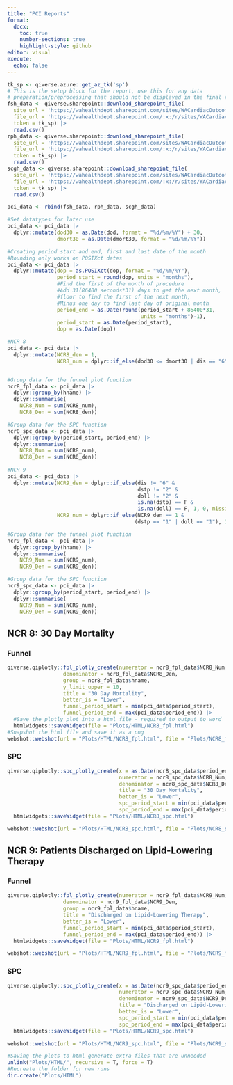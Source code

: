 ```yaml
---
title: "PCI Reports"
format:
  docx:
    toc: true
    number-sections: true
    highlight-style: github
editor: visual
execute: 
  echo: false
---
```


```r

tk_sp <- qiverse.azure::get_az_tk('sp')
# This is the setup block for the report, use this for any data
# preparation/preprocessing that should not be displayed in the final report
fsh_data <- qiverse.sharepoint::download_sharepoint_file(
  site_url = 'https://wahealthdept.sharepoint.com/sites/WACardiacOutcomeRegistry',
  file_url = 'https://wahealthdept.sharepoint.com/:x:/r/sites/WACardiacOutcomeRegistry/PCI/PCI%20Data/Latest%20NCR%20Submission/Fiona_Stanley_Hospital_2024_PCI_Data.csv?d=w502a195d07d84e37976119fd0e5ed4e4&csf=1&web=1&e=CipGly',
  token = tk_sp) |>
  read.csv()
rph_data <- qiverse.sharepoint::download_sharepoint_file(
  site_url = 'https://wahealthdept.sharepoint.com/sites/WACardiacOutcomeRegistry',
  file_url = 'https://wahealthdept.sharepoint.com/:x:/r/sites/WACardiacOutcomeRegistry/PCI/PCI%20Data/Latest%20NCR%20Submission/Royal_Perth_Hospital_2024_PCI_Data.csv?d=w7b047d9021874a58bd3241d2ad4837ef&csf=1&web=1&e=HXmpC4',
  token = tk_sp) |>
  read.csv()
scgh_data <- qiverse.sharepoint::download_sharepoint_file(
  site_url = 'https://wahealthdept.sharepoint.com/sites/WACardiacOutcomeRegistry',
  file_url = 'https://wahealthdept.sharepoint.com/:x:/r/sites/WACardiacOutcomeRegistry/PCI/PCI%20Data/Latest%20NCR%20Submission/Sir_Charles_Gairdner_Hospital_2024_PCI_Data.csv?d=w970e2c01ddec4e8aa6456876e8c793b5&csf=1&web=1&e=Jc7bIW',
  token = tk_sp) |> 
  read.csv()

pci_data <- rbind(fsh_data, rph_data, scgh_data)

```

```r
#Set datatypes for later use
pci_data <- pci_data |> 
  dplyr::mutate(dod30 = as.Date(dod, format = "%d/%m/%Y") + 30,
                dmort30 = as.Date(dmort30, format = "%d/%m/%Y"))

#Creating period start and end, first and last date of the month
#Rounding only works on POSIXct dates
pci_data <- pci_data |> 
  dplyr::mutate(dop = as.POSIXct(dop, format = "%d/%m/%Y"),
                period_start = round(dop, units = "months"),
                #Find the first of the month of procedure 
                #Add 31(86400 seconds*31) days to get the next month,
                #floor to find the first of the next month, 
                #Minus one day to find last day of original month
                period_end = as.Date(round(period_start + 86400*31, 
                                           units = "months")-1),
                period_start = as.Date(period_start),
                dop = as.Date(dop))

#NCR 8
pci_data <- pci_data |> 
  dplyr::mutate(NCR8_den = 1,
                NCR8_num = dplyr::if_else(dod30 <= dmort30 | dis == "6", 1, 0, missing = 0))


#Group data for the funnel plot function
ncr8_fpl_data <- pci_data |> 
  dplyr::group_by(hname) |>
  dplyr::summarise(
    NCR8_Num = sum(NCR8_num),
    NCR8_Den = sum(NCR8_den))

#Group data for the SPC function
ncr8_spc_data <- pci_data |> 
  dplyr::group_by(period_start, period_end) |>
  dplyr::summarise(
    NCR8_Num = sum(NCR8_num),
    NCR8_Den = sum(NCR8_den))
  
#NCR 9
pci_data <- pci_data |> 
  dplyr::mutate(NCR9_den = dplyr::if_else(dis != "6" & 
                                          dstp != "2" & 
                                          doll != "2" & 
                                          is.na(dstp) == F &
                                          is.na(doll) == F, 1, 0, missing = 0),
                NCR9_num = dplyr::if_else(NCR9_den == 1 & 
                                         (dstp == "1" | doll == "1"), 1, 0, missing = 0))

#Group data for the funnel plot function
ncr9_fpl_data <- pci_data |> 
  dplyr::group_by(hname) |>
  dplyr::summarise(
    NCR9_Num = sum(NCR9_num),
    NCR9_Den = sum(NCR9_den))

#Group data for the SPC function
ncr9_spc_data <- pci_data |> 
  dplyr::group_by(period_start, period_end) |>
  dplyr::summarise(
    NCR9_Num = sum(NCR9_num),
    NCR9_Den = sum(NCR9_den))
```

## NCR 8: 30 Day Mortality

### Funnel

```r
qiverse.qiplotly::fpl_plotly_create(numerator = ncr8_fpl_data$NCR8_Num,
                  denominator = ncr8_fpl_data$NCR8_Den,
                  group = ncr8_fpl_data$hname,
                  y_limit_upper = 10,
                  title = "30 Day Mortality",
                  better_is = "Lower",
                  funnel_period_start = min(pci_data$period_start),
                  funnel_period_end = max(pci_data$period_end)) |> 
  #Save the plotly plot into a html file - required to output to word
  htmlwidgets::saveWidget(file = "Plots/HTML/NCR8_fpl.html")
#Snapshot the html file and save it as a png
webshot::webshot(url = "Plots/HTML/NCR8_fpl.html", file = "Plots/NCR8_fpl.png")
```

### SPC

```r
qiverse.qiplotly::spc_plotly_create(x = as.Date(ncr8_spc_data$period_end),
                                    numerator = ncr8_spc_data$NCR8_Num,
                                    denominator = ncr8_spc_data$NCR8_Den,
                                    title = "30 Day Mortality",
                                    better_is = "Lower",
                                    spc_period_start = min(pci_data$period_start),
                                    spc_period_end = max(pci_data$period_end)) |> 
  htmlwidgets::saveWidget(file = "Plots/HTML/NCR8_spc.html") 

webshot::webshot(url = "Plots/HTML/NCR8_spc.html", file = "Plots/NCR8_spc.png")
```

## NCR 9: Patients Discharged on Lipid-Lowering Therapy

### Funnel

```r
qiverse.qiplotly::fpl_plotly_create(numerator = ncr9_fpl_data$NCR9_Num,
                  denominator = ncr9_fpl_data$NCR9_Den,
                  group = ncr9_fpl_data$hname,
                  title = "Discharged on Lipid-Lowering Therapy",
                  better_is = "Lower",
                  funnel_period_start = min(pci_data$period_start),
                  funnel_period_end = max(pci_data$period_end)) |> 
  htmlwidgets::saveWidget(file = "Plots/HTML/NCR9_fpl.html")

webshot::webshot(url = "Plots/HTML/NCR9_fpl.html", file = "Plots/NCR9_fpl.png")
```

### SPC

```r
qiverse.qiplotly::spc_plotly_create(x = as.Date(ncr9_spc_data$period_end),
                                    numerator = ncr9_spc_data$NCR9_Num,
                                    denominator = ncr9_spc_data$NCR9_Den,
                                    title = "Discharged on Lipid-Lowering Therapy",
                                    better_is = "Lower",
                                    spc_period_start = min(pci_data$period_start),
                                    spc_period_end = max(pci_data$period_end)) |> 
  htmlwidgets::saveWidget(file = "Plots/HTML/NCR9_spc.html")

webshot::webshot(url = "Plots/HTML/NCR9_spc.html", file = "Plots/NCR9_spc.png")
```

```r
#Saving the plots to html generate extra files that are unneeded
unlink("Plots/HTML/", recursive = T, force = T)
#Recreate the folder for new runs
dir.create("Plots/HTML")
```